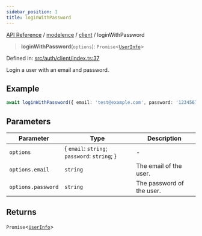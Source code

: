 ```yaml
---
sidebar_position: 1
title: loginWithPassword
---
```


[API Reference](/api-reference/modelence/client/functions/../../../index) / [modelence](/api-reference/modelence/client/functions/../../index) / [client](/api-reference/modelence/client/functions/../index) / loginWithPassword

> **loginWithPassword**(`options`): `Promise`\<[`UserInfo`](/api-reference/modelence/client/functions/../type-aliases/UserInfo)\>

Defined in: [src/auth/client/index.ts:37](https://github.com/modelence/modelence/blob/e89d9ba67c260ff7ba1b78ca3f24ca921f0db9ad/packages/modelence/src/auth/client/index.ts#L37)

Login a user with an email and password.

## Example

```ts
await loginWithPassword({ email: 'test@example.com', password: '12345678' });
```

## Parameters

| Parameter | Type | Description |
| ------ | ------ | ------ |
| `options` | \{ `email`: `string`; `password`: `string`; \} | - |
| `options.email` | `string` | The email of the user. |
| `options.password` | `string` | The password of the user. |

## Returns

`Promise`\<[`UserInfo`](/api-reference/modelence/client/functions/../type-aliases/UserInfo)\>
